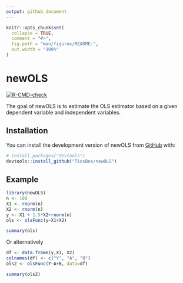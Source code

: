```yaml
---
output: github_document
---
```


<!-- README.md is generated from README.Rmd. Please edit that file -->

```r
knitr::opts_chunk$set(
  collapse = TRUE,
  comment = "#>",
  fig.path = "man/figures/README-",
  out.width = "100%"
)
```

# newOLS

<!-- badges: start -->
[![R-CMD-check](https://github.com/TiesBos/newOLS/actions/workflows/R-CMD-check.yaml/badge.svg)](https://github.com/TiesBos/newOLS/actions/workflows/R-CMD-check.yaml)
<!-- badges: end -->

The goal of newOLS is to estimate the OLS estimator based on a given dependent variable and independent variables.

## Installation

You can install the development version of newOLS from [GitHub](https://github.com/TiesBos/newOLS) with:

``` r
# install.packages("devtools")
devtools::install_github("TiesBos/newOLS")
```

## Example
```r
library(newOLS)
n <- 100
X1 <- rnorm(n)
X2 <- rnorm(n)
y <- X1 + 1.5*X2+rnorm(n)
ols <- olsFunc(y~X1+X2)

summary(ols)

```
Or alternatively
```r
df <- data.frame(y,X1, X2)
colnames(df) <- c("Y", "A", "B")
ols2 <- olsFunc(Y~A+B, data=df)

summary(ols2)
```
